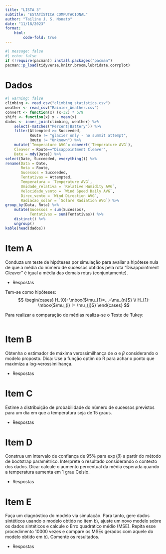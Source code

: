 ```yaml
---
title: "LISTA 3"
subtitle: "ESTATÍSTICA COMPUTACIONAL"
author: "Tailine J. S. Nonato"
date: "11/18/2023"
format: 
    html:
        code-fold: true
---
```


```r
#| message: false
#| echo: false
if (!require(pacman)) install.packages("pacman")
pacman::p_load(tidyverse,knitr,broom,lubridate,corrplot)
```

# Dados
```r
#| warning: false
climbing <- read_csv("climbing_statistics.csv")
weather <- read_csv("Rainier_Weather.csv")
convert <- function(x) (x-32) * 5/9
shift <- function(x) x - mean(x)
dados <- inner_join(climbing, weather) %>%
    select(-matches("Percent|Battery")) %>%
    filter(Attempted >= Succeeded,
           Route != "glacier only - no summit attempt",
           Route != "Unknown") %>%
    mutate(`Temperature AVG`= convert(`Temperature AVG`),
    Cleaver = Route=="Disappointment Cleaver",
    Date = mdy(Date)) %>%
select(Date, Succeeded, everything()) %>%
rename(Data = Date,
       Rota = Route,
       Sucessos = Succeeded,
       Tentativas = Attempted,
       Temperatura = `Temperature AVG`,
       Umidade_relativa = `Relative Humidity AVG`,
       Velocidade_vento = `Wind Speed Daily AVG`,
       Direc_vento = `Wind Direction AVG`,
       Radiacao_solar = `Solare Radiation AVG`) %>%
group_by(Data, Rota) %>%
    mutate(Sucessos = sum(Sucessos),
           Tentativas = sum(Tentativas)) %>%
    distinct() %>%
    ungroup()
kable(head(dados))
```

# Item A
Conduza um teste de hipóteses por simulação para avaliar a hipótese nula de que a média do número de sucessos obtidos pela rota "Disappointment Cleaver" é igual a média das demais rotas (conjuntamente).

- Respostas

Tem-se como hipóteses:
$$
\begin{cases}
H_{0}: \mbox{$\mu_{1}=...=\mu_{n}$} \\
H_{1}: \mbox{$\mu_{i} != \mu_{j}$}
\end{cases}
$$

Para realizar a comparação de médias realiza-se o Teste de Tukey:

```r

```

# Item B
Obtenha o estimador de máxima verossimilhança de $\alpha$ e $\beta$ considerando o modelo proposto. Dica: Use a função optim do R para achar o ponto que maximiza a log-verossimilhança.

- Respostas

# Item C
Estime a distribuição de probabilidade do número de sucessos previstos para um dia em que a temperatura seja de 15 graus.

- Respostas

# Item D
Construa um intervalo de confiança de 95% para $\exp(\beta)$ a partir do método de bootstrap paramétrico. Interprete o resultado considerando o contexto dos dados. Dica: calcule o aumento percentual da média esperada quando a temperatura aumenta em 1 grau Celsio.

- Respostas

# Item E
Faça um diagnóstico do modelo via simulação. Para tanto, gere dados sintéticos usando o modelo obtido no item b), ajuste um novo modelo sobre os dados sintéticos e calcule o Erro quadrático médio (MSE). Repita esse procedimento 10000 vezes e compare os MSEs gerados com aquele do modelo obtido
em b). Comente os resultados.

- Respostas
